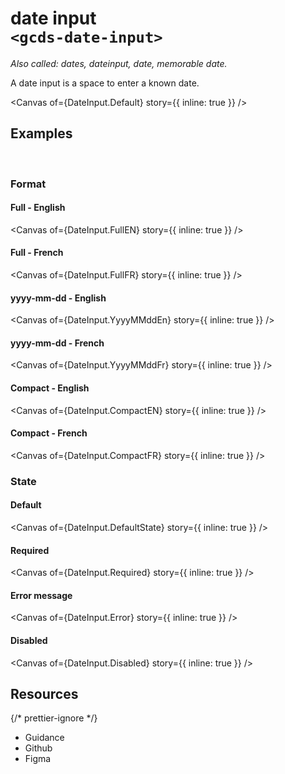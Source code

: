 
<Meta of={DateInput} name="Overview" />

# date input<br/>`<gcds-date-input>`

_Also called: dates, dateinput, date, memorable date._

A date input is a space to enter a known date.


<Canvas of={DateInput.Default} story={{ inline: true }} />

## Examples

<br />

### Format

#### Full - English

<Canvas of={DateInput.FullEN} story={{ inline: true }} />

#### Full - French

<Canvas of={DateInput.FullFR} story={{ inline: true }} />

#### yyyy-mm-dd - English

<Canvas of={DateInput.YyyyMMddEn} story={{ inline: true }} />

#### yyyy-mm-dd - French

<Canvas of={DateInput.YyyyMMddFr} story={{ inline: true }} />

#### Compact - English

<Canvas of={DateInput.CompactEN} story={{ inline: true }} />

#### Compact - French

<Canvas of={DateInput.CompactFR} story={{ inline: true }} />

### State

#### Default

<Canvas of={DateInput.DefaultState} story={{ inline: true }} />

#### Required

<Canvas of={DateInput.Required} story={{ inline: true }} />

#### Error message

<Canvas of={DateInput.Error} story={{ inline: true }} />

#### Disabled

<Canvas of={DateInput.Disabled} story={{ inline: true }} />

## Resources

{/* prettier-ignore */}
<ul className="resources-list">
  <li>
    <gcds-link size="regular" href="https://design-system.alpha.canada.ca/en/components/date-input/" target="_blank">Guidance</gcds-link>
  </li>
  <li>
    <gcds-link size="regular" href="https://github.com/cds-snc/gcds-components/tree/main/packages/web/src/components/gcds-date-input" target="_blank">Github</gcds-link>
  </li>
  <li>
    <gcds-link size="regular" href="https://www.figma.com/design/mh2maMG2NBtk41k1O1UGHV/GC-Design-System?node-id=14220-878&t=gVwci9KWzoc3fgel-0" target="_blank">Figma</gcds-link>
  </li>
</ul>
